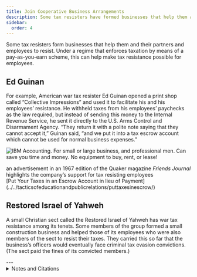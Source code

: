 ```yaml
---
title: Join Cooperative Business Arrangements
description: Some tax resisters have formed businesses that help them and their partners and employees to resist.
sidebar:
  order: 4
---
```


Some tax resisters form businesses that help them and their partners and employees to resist.
Under a regime that enforces taxation by means of a pay-as-you-earn scheme, this can help make tax resistance possible for employees.

## <Badge text="Example" size="medium" /> Ed Guinan

For example, American war tax resister Ed Guinan opened a print shop called “Collective Impressions” and used it to facilitate his and his employees’ resistance.
He withheld taxes from his employees’ paychecks as the law required, but instead of sending this money to the Internal Revenue Service, he sent it directly to the U.S. Arms Control and Disarmament Agency.
“They return it with a polite note saying that they cannot accept it,” Guinan said, “and we put it into a tax escrow account which cannot be used for normal business expenses.”

![IBM Accounting. For small or large business, and professional men. Can save you time and money. No equipment to buy, rent, or lease!](../../../assets/southern-ca-business-service.gif)
<figcaption>an advertisement in an 1967 edition of the Quaker magazine <i>Friends Journal</i> highlights the company’s support for tax resisting employees</figcaption>

<Aside type="note" title="See also">
[Put Your Taxes in an Escrow Account in lieu of Payment](../../tacticsofeducationandpublicrelations/puttaxesinescrow/)
</Aside>

## <Badge text="Example" size="medium" /> Restored Israel of Yahweh

A small Christian sect called the Restored Israel of Yahweh has war tax resistance among its tenets.
Some members of the group formed a small construction business and helped those of its employees who were also members of the sect to resist their taxes.
They carried this so far that the business’s officers would eventually face criminal tax evasion convictions.
(The sect paid the fines of its convicted members.)

<Aside type="wikipedia" title="Wikipedia">
  <WikipediaBadge title="J. Edward Guinan" />
  <WikipediaBadge title="Internal Revenue Service" />
  <WikipediaBadge title="Arms Control and Disarmament Agency" />
</Aside>
---

<details>
<summary>Notes and Citations</summary>

* Browning, Frank [“Tax Revolt!”](https://sniggle.net/TPL/index5.php?entry=02Apr12) <i>Inquiry</i> 2 April 1979
* Goldberger, Peter [“Resentencing of Restored Israel of Yahweh defendants”](https://sniggle.net/TPL/index5.php?entry=25Mar08) wtr-s email list, 24 March 2008

</details>
